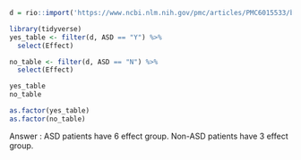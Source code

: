 ```r
d = rio::import('https://www.ncbi.nlm.nih.gov/pmc/articles/PMC6015533/bin/NIHMS957592-supplement-1.xlsx')

library(tidyverse)
yes_table <- filter(d, ASD == "Y") %>%
  select(Effect)

no_table <- filter(d, ASD == "N") %>%
  select(Effect)

yes_table
no_table

as.factor(yes_table)
as.factor(no_table)

```
Answer : ASD patients have 6 effect group. Non-ASD patients have 3 effect group.
